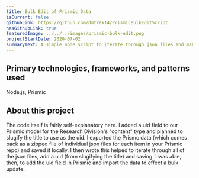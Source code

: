 ```yaml
---
title: Bulk Edit of Prismic Data
isCurrent: false
githubLink: https://github.com/dmtrek14/PrismicBulkEditScript
hasGithubLink: true
featuredImage: ../../../images/prismic-bulk-edit.png
projectStartDate: 2020-07-02
summaryText: A simple node script to iterate through json files and make changes
---
```


## Primary technologies, frameworks, and patterns used
Node.js, Prismic

## About this project
The code itself is fairly self-explanatory here. I added a uid field to our Prismic model for the Research Division's "content" type and planned to slugify the title to use as the uid. I exported the Prismc data (which comes back as a zipped file of individual json files for each item in your Prismic repo) and saved it locally. I then wrote this helped to iterate through all of the json files, add a uid (from slugifying the title) and saving. I was able, then, to add the uid field in Prismic and import the data to effect a bulk update.